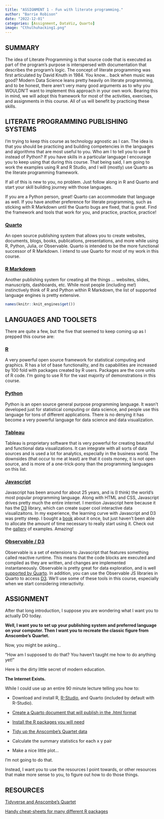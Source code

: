 ```yaml
---
title: "ASSIGNMENT 1 - Fun with literate programming."
author: "Barrie Robison"
date: "2022-12-01"
categories: [Assignment, DataViz, Quarto]
image: "Cthulhuhacking1.png"
---
```


## SUMMARY

The idea of Literate Programming is that source code that is executed as part of the program's purpose is interspersed with documentation that describes the program's logic. The concept of literate programming was first articulated by David Knuth in 1984. You know... back when music was good? Modern Data Science leans pretty heavily on literate programming, and to be honest, there aren't very many good arguments as to why you WOULDN'T want to implement this approach in your own work. Bearing this in mind, we will adopt this framework for most of the activities, exercises, and assignments in this course. All of us will benefit by practicing these skills.

## LITERATE PROGRAMMING PUBLISHING SYSTEMS

I'm trying to keep this course as technology agnostic as I can. The idea is that you should be practicing and building competencies in the languages and algorithms that are most useful to you. Who am I to tell you to use R instead of Python? If you have skills in a particular language I encourage you to keep using that during this course. That being said, I am going to work the examples using R and R Studio, and I will (mostly) use Quarto as the literate programming framework.

If all of this is new to you, no problem. Just follow along in R and Quarto and start your skill building journey with those languages.

If you are a Python person, great! Quarto can accommodate that language as well. If you have another preference for literate programming, such as sticking with R Markdown until the Quarto bugs are fixed, that is great. Find the framework and tools that work for you, and practice, practice, practice!

### [Quarto](https://quarto.org)

An open source publishing system that allows you to create websites, documents, blogs, books, publications, presentations, and more while using R, Python, Julia, or Observable. Quarto is intended to be the more functional successor of R Markdown. I intend to use Quarto for most of my work in this course.

### [R Markdown](https://rmarkdown.rstudio.com)

Another publishing system for creating all the things ... websites, slides, manuscripts, dashboards, etc. While most people (including me!) instinctively think of R and Python within R Markdown, the list of supported language engines is pretty extensive.

```r
names(knitr::knit_engines$get())
```

## LANGUAGES AND TOOLSETS

There are quite a few, but the five that seemed to keep coming up as I prepped this course are:

### [R](https://www.r-project.org)

A very powerful open source framework for statistical computing and graphics. R has a lot of base functionality, and its capabilities are increased by 100 fold with packages created by R users. Packages are the core units of R code. I'm going to use R for the vast majority of demonstrations in this course.

### [Python](https://www.python.org)

Python is an open source general purpose programming language. It wasn't developed just for statistical computing or data science, and people use this language for tons of different applications. There is no denying it has become a very powerful language for data science and data visualization.

### [Tableau](https://www.tableau.com)

Tableau is proprietary software that is very powerful for creating beautiful and functional data visualizations. It can integrate with all sorts of data sources and is used a lot for analytics, especially in the business world. The downsides (that occur to me at least) are that it costs money, it is not open source, and is more of a one-trick-pony than the programming languages on this list.

### [Javascript](https://www.javascript.com)

Javascript has been around for about 25 years, and is (I think) the world's most popular programming language. Along with HTML and CSS, Javascript drives pretty much the entire internet. I mention Javascript here because it has the [D3](https://d3js.org) library, which can create super cool interactive data visualizaitons. In my experience, the learning curve with Javascript and D3 was pretty steep. I bought a [book](https://www.amazon.com/Interactive-Data-Visualization-Web-Introduction/dp/1491921285) about it once, but just haven't been able to allocate the amount of time necessary to really start using it. Check out the [gallery](https://observablehq.com/@d3/gallery) of examples. Amazing!

### [Observable / D3](https://observablehq.com/)

Observable is a set of extensions to Javascript that features something called reactive runtime. This means that the code blocks are executed and compiled as they are written, and changes are implemented instantaneously. Observable is pretty great for data exploration, and is well [supported by Quarto](https://quarto.org/docs/computations/ojs.html). In addition, you can use the Observable JS libraries in Quarto to access [D3](https://d3js.org). We'll use some of these tools in this course, especially when we start considering interactivity.

## ASSIGNMENT

After that long introduction, I suppose you are wondering what I want you to actually DO today.

**Well, I want you to set up your publishing system and preferred language on your computer. Then I want you to recreate the classic figure from Anscombe's Quartet.**

Now, you might be asking...

"How am I supposed to do that? You haven't taught me how to do anything yet!"

Here is the dirty little secret of modern education.

**The Internet Exists.**

While I could use up an entire 90 minute lecture telling you how to:

-   Download and install R, [R-Studio](https://posit.co/downloads/){target="_blank"}, and Quarto (included by default with R-Studio).

-   [Create a Quarto document that will publish in the .html format](https://quarto.org/docs/output-formats/html-basics.html){target="_blank"}

-   [Install the R packages you will need](https://www.dataquest.io/blog/install-package-r/){target="_blank"}

-   [Tidy up the Anscombe's Quartet data](https://www.njtierney.com/post/2020/06/01/tidy-anscombe/){target="_blank"}

-   Calculate the summary statistics for each x y pair

-   Make a nice little plot...

I'm not going to do that.

Instead, I want you to use the resources I point towards, or other resources that make more sense to you, to figure out how to do those things.

## RESOURCES

[Tidyverse and Anscombe's Quartet](https://www.njtierney.com/post/2020/06/01/tidy-anscombe/)

[Handy cheat-sheets for many different R packages](https://posit.co/resources/cheatsheets/)
